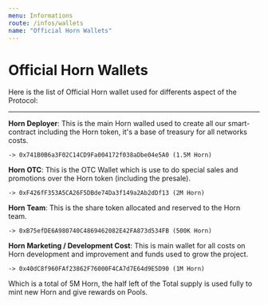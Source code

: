 ---
menu: Informations
route: /infos/wallets
name: "Official Horn Wallets"
---

# Official Horn Wallets

Here is the list of Official Horn wallet used for differents aspect of the Protocol:

<hr/>


<b>Horn Deployer</b>: This is the main Horn walled used to create all our smart-contract including the Horn token, it's a base of treasury for all networks costs.


```
-> 0x741B0B6a3F02C14CD9Fa004172f038aDbe04e5A0 (1.5M Horn)
```

<b>Horn OTC</b>: This is the OTC Wallet which is use to do special sales and promotions over the Horn token (including the presale).

```
-> 0xF426fF353A5CA26F5DBde74Da3f149a2Ab2dDf13 (2M Horn)
```


<b>Horn Team</b>: This is the share token allocated and reserved to the Horn team. 



```
-> 0xB75efDE6A980740C4869462082E42FA873d534FB (500K Horn)
```


<b>Horn Marketing / Development Cost</b>: This is main wallet for all costs on Horn development and improvement and funds used to grow the project.



```
-> 0x40dC8f960FAf23862F76000F4CA7d7E64d9E5D90 (1M Horn)
```


Which is a total of 5M Horn, the half left of the Total supply is used fully to mint new Horn and give rewards on Pools.
